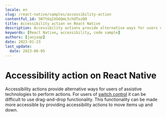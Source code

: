 ```yaml
---
locale: en
slug: /react-native/samples/accessibility-action
contentful_id: 5N7t6qIXG6QmL5chUTozQ0
title: Accessibility action on React Native
description: Accessibility actions provide alternative ways for users of assistive technologies to perform actions.
keywords: [React Native, accessibility, code sample]
authors: [janjaap]
date: 2023-01-23
last_update:
  date: 2023-06-05
---
```


# Accessibility action on React Native

Accessibility actions provide alternative ways for users of assistive technologies to perform actions. For users of [switch control](https://appt.org/en/docs/ios/features/switch-control) it can be difficult to use drag-and-drop functionality. This functionality can be made more accessible by providing accessibility actions to move items up and down.

<CodeSample id="accessibility-action" platform="react-native" locale="en"/>
